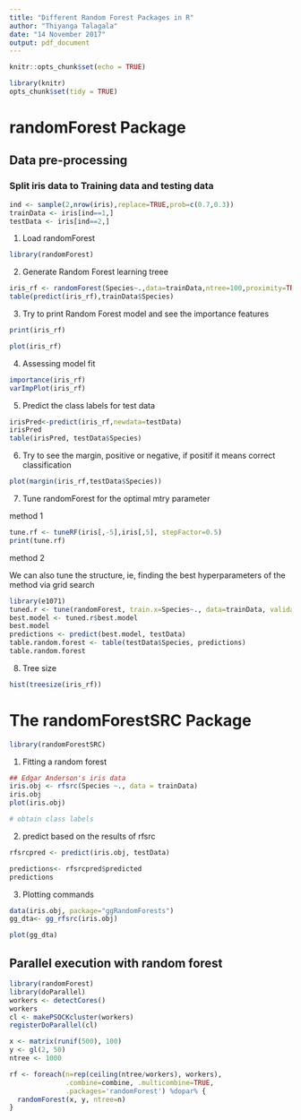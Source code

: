 ```yaml
---
title: "Different Random Forest Packages in R"
author: "Thiyanga Talagala"
date: "14 November 2017"
output: pdf_document
---
```


```r
knitr::opts_chunk$set(echo = TRUE)
```

```r
library(knitr)
opts_chunk$set(tidy = TRUE)
```

# randomForest Package

## Data pre-processing

### Split iris data to Training data and testing data

```r
ind <- sample(2,nrow(iris),replace=TRUE,prob=c(0.7,0.3))
trainData <- iris[ind==1,]
testData <- iris[ind==2,]

```

1. Load randomForest

```r
library(randomForest)

```

2. Generate Random Forest learning treee

```r
iris_rf <- randomForest(Species~.,data=trainData,ntree=100,proximity=TRUE)
table(predict(iris_rf),trainData$Species)

```

3. Try to print Random Forest model and see the importance features

```r
print(iris_rf)

plot(iris_rf)
```

4. Assessing model fit

```r
importance(iris_rf)
varImpPlot(iris_rf)

```

5. Predict the class labels for test data

```r
irisPred<-predict(iris_rf,newdata=testData)
irisPred
table(irisPred, testData$Species)

```

6. Try to see the margin, positive or negative, if positif it means correct classification

```r
plot(margin(iris_rf,testData$Species))

```

7. Tune randomForest for the optimal mtry parameter

method 1

```r
tune.rf <- tuneRF(iris[,-5],iris[,5], stepFactor=0.5)
print(tune.rf)

```

method 2

We can also tune the structure, ie, finding the best hyperparameters of the method via grid search

```r
library(e1071)
tuned.r <- tune(randomForest, train.x=Species~., data=trainData, validation.x=testData)
best.model <- tuned.r$best.model
best.model
predictions <- predict(best.model, testData)
table.random.forest <- table(testData$Species, predictions)
table.random.forest
```




8. Tree size

```r
hist(treesize(iris_rf))
```

# The randomForestSRC Package

```r
library(randomForestSRC)
```

1. Fitting a random forest

```r
## Edgar Anderson's iris data
iris.obj <- rfsrc(Species ~., data = trainData)
iris.obj
plot(iris.obj)

# obtain class labels


```

2. predict based on the results of rfsrc

```r

rfsrcpred <- predict(iris.obj, testData)

predictions<- rfsrcpred$predicted
predictions


```

3. Plotting commands

```r

data(iris.obj, package="ggRandomForests")
gg_dta<- gg_rfsrc(iris.obj)

plot(gg_dta)
```




## Parallel execution with random forest

```r
library(randomForest)
library(doParallel)
workers <- detectCores() 
workers
cl <- makePSOCKcluster(workers)
registerDoParallel(cl)

x <- matrix(runif(500), 100)
y <- gl(2, 50)
ntree <- 1000

rf <- foreach(n=rep(ceiling(ntree/workers), workers),
              .combine=combine, .multicombine=TRUE,
              .packages='randomForest') %dopar% {
  randomForest(x, y, ntree=n)
}

```




